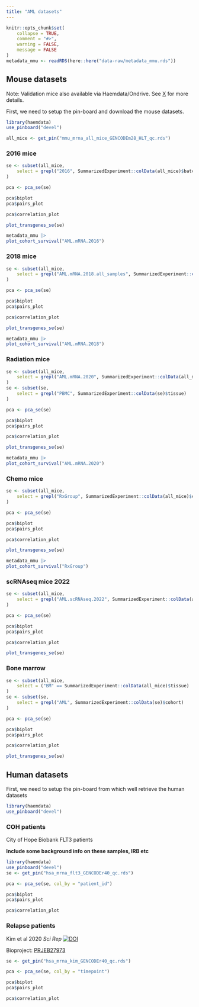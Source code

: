 ```yaml
---
title: "AML datasets"
---
```


```r
knitr::opts_chunk$set(
    collapse = TRUE,
    comment = "#>",
    warning = FALSE,
    message = FALSE
)
metadata_mmu <- readRDS(here::here("data-raw/metadata_mmu.rds"))
```

::: {.panel-tabset}

## Mouse datasets 
Note: Validation mice also available via Haemdata/Ondrive. See [X]() for more details.

First, we need to setup the pin-board and download the mouse datasets. 

```r
library(haemdata)
use_pinboard("devel")

all_mice <- get_pin("mmu_mrna_all_mice_GENCODEm28_HLT_qc.rds")
```

::: {.panel-tabset}

### 2016 mice
```r
se <- subset(all_mice,
    select = grepl("2016", SummarizedExperiment::colData(all_mice)$batch)
)

pca <- pca_se(se)
```

```r
pca$biplot
pca$pairs_plot
```

```r
pca$correlation_plot
```

```r
plot_transgenes_se(se)
```

```r
metadata_mmu |>
plot_cohort_survival("AML.mRNA.2016")
```

### 2018 mice
```r
se <- subset(all_mice,
    select = grepl("AML.mRNA.2018.all_samples", SummarizedExperiment::colData(all_mice)$cohort)
)

pca <- pca_se(se)
```

```r
pca$biplot
pca$pairs_plot
```
```r
pca$correlation_plot
```

```r
plot_transgenes_se(se)
```

```r
metadata_mmu |>
plot_cohort_survival("AML.mRNA.2018")
```

### Radiation mice
```r
se <- subset(all_mice,
    select = grepl("AML.mRNA.2020", SummarizedExperiment::colData(all_mice)$cohort)
)
se <- subset(se,
    select = grepl("PBMC", SummarizedExperiment::colData(se)$tissue)
)

pca <- pca_se(se)
```

```r
pca$biplot
pca$pairs_plot
```

```r
pca$correlation_plot
```

```r
plot_transgenes_se(se)
```

```r
metadata_mmu |>
plot_cohort_survival("AML.mRNA.2020")
```

### Chemo mice
```r
se <- subset(all_mice,
    select = grepl("RxGroup", SummarizedExperiment::colData(all_mice)$cohort)
)

pca <- pca_se(se)
```

```r
pca$biplot
pca$pairs_plot
```

```r
pca$correlation_plot
```

```r
plot_transgenes_se(se)
```

```r
metadata_mmu |>
plot_cohort_survival("RxGroup")
```

### scRNAseq mice 2022
```r
se <- subset(all_mice,
    select = grepl("AML.scRNAseq.2022", SummarizedExperiment::colData(all_mice)$cohort)
)

pca <- pca_se(se)
```

```r
pca$biplot
pca$pairs_plot
```

```r
pca$correlation_plot
```

```r
plot_transgenes_se(se)
```

### Bone marrow
```r
se <- subset(all_mice,
    select = ("BM" == SummarizedExperiment::colData(all_mice)$tissue)
)
se <- subset(se,
    select = grepl("AML", SummarizedExperiment::colData(se)$cohort)
)

pca <- pca_se(se)
```

```r
pca$biplot
pca$pairs_plot
```

```r
pca$correlation_plot
```

```r
plot_transgenes_se(se)
```
 
:::

## Human datasets

First, we need to setup the pin-board from which well retrieve the human datasets

```r
library(haemdata)
use_pinboard("devel")
```

::: {.panel-tabset}

### COH patients 

City of Hope Biobank FLT3 patients

**Include some background info on these samples, IRB etc**

```r
library(haemdata)
use_pinboard("devel")
se <- get_pin("hsa_mrna_flt3_GENCODEr40_qc.rds")

pca <- pca_se(se, col_by = "patient_id")
```

```r
pca$biplot
pca$pairs_plot
```
```r
pca$correlation_plot
```

### Relapse patients
Kim et al 2020 *Sci Rep* [![DOI](https://zenodo.org/badge/DOI/10.1038/s41598-020-76933-2.svg)](https://doi.org/10.1038/s41598-020-76933-2)

Bioproject: [PRJEB27973](https://www.ncbi.nlm.nih.gov/bioproject/?term=PRJEB27973)

```r
se <- get_pin("hsa_mrna_kim_GENCODEr40_qc.rds")

pca <- pca_se(se, col_by = "timepoint")
```

```r
pca$biplot
pca$pairs_plot
```
```r
pca$correlation_plot
```

:::

:::